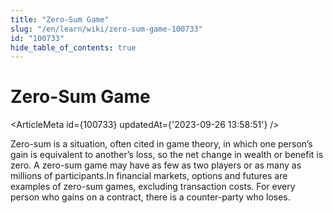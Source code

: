 ```yaml
---
title: "Zero-Sum Game"
slug: "/en/learn/wiki/zero-sum-game-100733"
id: "100733"
hide_table_of_contents: true
---
```



# Zero-Sum Game

<ArticleMeta id={100733} updatedAt={'2023-09-26 13:58:51'} />
<div className='border-solid border-b border-t-0 my-4 border-[var(--ifm-color-gray-300)]' />

Zero-sum is a situation, often cited in game theory, in which one person’s gain is equivalent to another’s loss, so the net change in wealth or benefit is zero. A zero-sum game may have as few as two players or as many as millions of participants.In financial markets, options and futures are examples of zero-sum games, excluding transaction costs. For every person who gains on a contract, there is a counter-party who loses.
